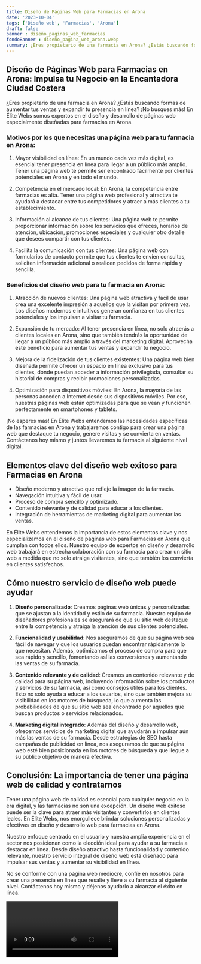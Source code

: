 ```yaml
---
title: Diseño de Páginas Web para Farmacias en Arona
date: '2023-10-04'
tags: ['Diseño web', 'Farmacias', 'Arona']
draft: false
banner : diseño_paginas_web_farmacias
fondoBanner : diseño_pagina_web_arona.webp
summary: ¿Eres propietario de una farmacia en Arona? ¿Estás buscando formas de aumentar tus ventas y expandir tu presencia en línea? ¡No busques más! En Élite Webs somos expertos en el diseño y desarrollo de páginas web especialmente diseñadas para farmacias en Arona.
---
```


## Diseño de Páginas Web para Farmacias en Arona: Impulsa tu Negocio en la Encantadora Ciudad Costera

¿Eres propietario de una farmacia en Arona? ¿Estás buscando formas de aumentar tus ventas y expandir tu presencia en línea? ¡No busques más! En Élite Webs somos expertos en el diseño y desarrollo de páginas web especialmente diseñadas para farmacias en Arona.

### Motivos por los que necesitas una página web para tu farmacia en Arona:

1. Mayor visibilidad en línea: En un mundo cada vez más digital, es esencial tener presencia en línea para llegar a un público más amplio. Tener una página web te permite ser encontrado fácilmente por clientes potenciales en Arona y en todo el mundo.

2. Competencia en el mercado local: En Arona, la competencia entre farmacias es alta. Tener una página web profesional y atractiva te ayudará a destacar entre tus competidores y atraer a más clientes a tu establecimiento.

3. Información al alcance de tus clientes: Una página web te permite proporcionar información sobre los servicios que ofreces, horarios de atención, ubicación, promociones especiales y cualquier otro detalle que desees compartir con tus clientes.

4. Facilita la comunicación con tus clientes: Una página web con formularios de contacto permite que tus clientes te envíen consultas, soliciten información adicional o realicen pedidos de forma rápida y sencilla.

### Beneficios del diseño web para tu farmacia en Arona:

1. Atracción de nuevos clientes: Una página web atractiva y fácil de usar crea una excelente impresión a aquellos que la visitan por primera vez. Los diseños modernos e intuitivos generan confianza en tus clientes potenciales y los impulsan a visitar tu farmacia.

2. Expansión de tu mercado: Al tener presencia en línea, no solo atraerás a clientes locales en Arona, sino que también tendrás la oportunidad de llegar a un público más amplio a través del marketing digital. Aprovecha este beneficio para aumentar tus ventas y expandir tu negocio.

3. Mejora de la fidelización de tus clientes existentes: Una página web bien diseñada permite ofrecer un espacio en línea exclusivo para tus clientes, donde puedan acceder a información privilegiada, consultar su historial de compras y recibir promociones personalizadas.

4. Optimización para dispositivos móviles: En Arona, la mayoría de las personas acceden a Internet desde sus dispositivos móviles. Por eso, nuestras páginas web están optimizadas para que se vean y funcionen perfectamente en smartphones y tablets.

¡No esperes más! En Élite Webs entendemos las necesidades específicas de las farmacias en Arona y trabajaremos contigo para crear una página web que destaque tu negocio, genere visitas y se convierta en ventas. Contáctanos hoy mismo y juntos llevaremos tu farmacia al siguiente nivel digital.

<GifSeo />

<Cta />

## Elementos clave del diseño web exitoso para Farmacias en Arona

- Diseño moderno y atractivo que refleje la imagen de la farmacia.
- Navegación intuitiva y fácil de usar.
- Proceso de compra sencillo y optimizado.
- Contenido relevante y de calidad para educar a los clientes.
- Integración de herramientas de marketing digital para aumentar las ventas.

En Élite Webs entendemos la importancia de estos elementos clave y nos especializamos en el diseño de páginas web para Farmacias en Arona que cumplan con todos ellos. Nuestro equipo de expertos en diseño y desarrollo web trabajará en estrecha colaboración con su farmacia para crear un sitio web a medida que no solo atraiga visitantes, sino que también los convierta en clientes satisfechos.

## Cómo nuestro servicio de diseño web puede ayudar

1. **Diseño personalizado**: Creamos páginas web únicas y personalizadas que se ajustan a la identidad y estilo de su farmacia. Nuestro equipo de diseñadores profesionales se asegurará de que su sitio web destaque entre la competencia y atraiga la atención de sus clientes potenciales.

2. **Funcionalidad y usabilidad**: Nos aseguramos de que su página web sea fácil de navegar y que los usuarios puedan encontrar rápidamente lo que necesitan. Además, optimizamos el proceso de compra para que sea rápido y sencillo, fomentando así las conversiones y aumentando las ventas de su farmacia.

3. **Contenido relevante y de calidad**: Creamos un contenido relevante y de calidad para su página web, incluyendo información sobre los productos y servicios de su farmacia, así como consejos útiles para los clientes. Esto no solo ayuda a educar a los usuarios, sino que también mejora su visibilidad en los motores de búsqueda, lo que aumenta las probabilidades de que su sitio web sea encontrado por aquellos que buscan productos o servicios relacionados.

4. **Marketing digital integrado**: Además del diseño y desarrollo web, ofrecemos servicios de marketing digital que ayudarán a impulsar aún más las ventas de su farmacia. Desde estrategias de SEO hasta campañas de publicidad en línea, nos aseguramos de que su página web esté bien posicionada en los motores de búsqueda y que llegue a su público objetivo de manera efectiva.

## Conclusión: La importancia de tener una página web de calidad y contratarnos

Tener una página web de calidad es esencial para cualquier negocio en la era digital, y las farmacias no son una excepción. Un diseño web exitoso puede ser la clave para atraer más visitantes y convertirlos en clientes leales. En Élite Webs, nos enorgullece brindar soluciones personalizadas y efectivas en diseño y desarrollo web para farmacias en Arona.

Nuestro enfoque centrado en el usuario y nuestra amplia experiencia en el sector nos posicionan como la elección ideal para ayudar a su farmacia a destacar en línea. Desde diseño atractivo hasta funcionalidad y contenido relevante, nuestro servicio integral de diseño web está diseñado para impulsar sus ventas y aumentar su visibilidad en línea.

No se conforme con una página web mediocre, confíe en nosotros para crear una presencia en línea que resalte y lleve a su farmacia al siguiente nivel. Contáctenos hoy mismo y déjenos ayudarlo a alcanzar el éxito en línea.

<Video />

<CtaBot job='Farmacias' city='Arona'/>

<Gmaps query='Arona+españa+maps' />